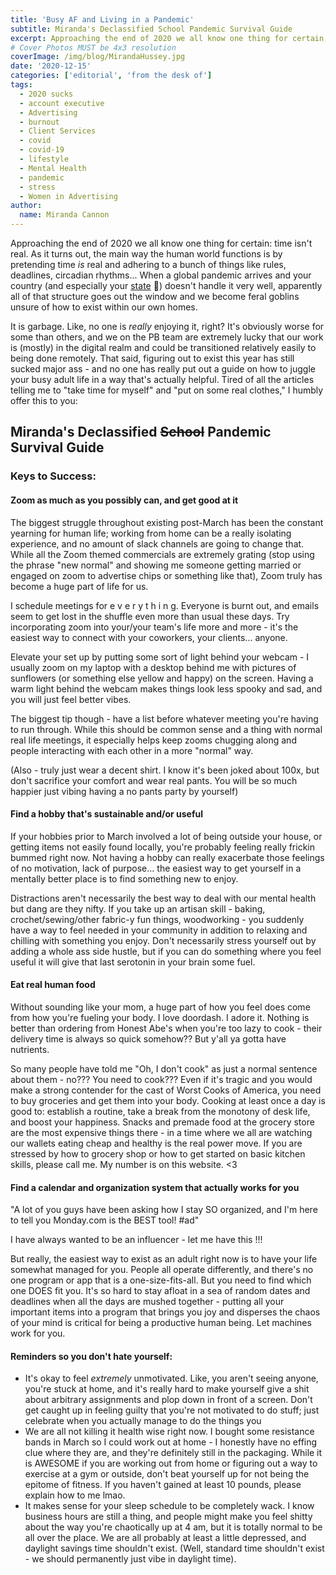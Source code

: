 ```yaml
---
title: 'Busy AF and Living in a Pandemic'
subtitle: Miranda's Declassified School Pandemic Survival Guide
excerpt: Approaching the end of 2020 we all know one thing for certain, time isn't real. As it turns out, the main way the human world functions is by pretending time is real and adhering to a bunch of things like rules, deadlines, circadian rhythms… When a global pandemic arrives and your country (and especially your state 👀) doesn’t handle it very well, apparently all of that structure goes out the window and we become feral goblins unsure of how to exist within our own homes.
# Cover Photos MUST be 4x3 resolution
coverImage: /img/blog/MirandaHussey.jpg
date: '2020-12-15'
categories: ['editorial', 'from the desk of']
tags:
  - 2020 sucks
  - account executive
  - Advertising
  - burnout
  - Client Services
  - covid
  - covid-19
  - lifestyle
  - Mental Health
  - pandemic
  - stress
  - Women in Advertising
author:
  name: Miranda Cannon
---
```


Approaching the end of 2020 we all know one thing for certain: time isn't real. As it turns out, the main way the human world functions is by pretending time _is_ real and adhering to a bunch of things like rules, deadlines, circadian rhythms... When a global pandemic arrives and your country (and especially your [state](https://www.politifact.com/article/2020/nov/24/nebraska-skyrocketing-cases-covid-19-put-localitie/) 👀) doesn't handle it very well, apparently all of that structure goes out the window and we become feral goblins unsure of how to exist within our own homes.

It is garbage. Like, no one is _really_ enjoying it, right? It's obviously worse for some than others, and we on the PB team are extremely lucky that our work is (mostly) in the digital realm and could be transitioned relatively easily to being done remotely. That said, figuring out to exist this year has still sucked major ass - and no one has really put out a guide on how to juggle your busy adult life in a way that's actually helpful. Tired of all the articles telling me to "take time for myself" and "put on some real clothes," I humbly offer this to you:

## Miranda's Declassified ~~School~~ Pandemic Survival Guide

### Keys to Success:

#### Zoom as much as you possibly can, and get good at it

The biggest struggle throughout existing post-March has been the constant yearning for human life; working from home can be a really isolating experience, and no amount of slack channels are going to change that. While all the Zoom themed commercials are extremely grating (stop using the phrase "new normal" and showing me someone getting married or engaged on zoom to advertise chips or something like that), Zoom truly has become a huge part of life for us.

I schedule meetings for e v e r y t h i n g. Everyone is burnt out, and emails seem to get lost in the shuffle even more than usual these days. Try incorporating zoom into your/your team's life more and more - it's the easiest way to connect with your coworkers, your clients... anyone.

Elevate your set up by putting some sort of light behind your webcam - I usually zoom on my laptop with a desktop behind me with pictures of sunflowers (or something else yellow and happy) on the screen. Having a warm light behind the webcam makes things look less spooky and sad, and you will just feel better vibes.

The biggest tip though - have a list before whatever meeting you're having to run through. While this should be common sense and a thing with normal real life meetings, it especially helps keep zooms chugging along and people interacting with each other in a more "normal" way.

(Also - truly just wear a decent shirt. I know it's been joked about 100x, but don't sacrifice your comfort and wear real pants. You will be so much happier just vibing having a no pants party by yourself)

#### Find a hobby that's sustainable and/or useful

If your hobbies prior to March involved a lot of being outside your house, or getting items not easily found locally, you're probably feeling really frickin bummed right now. Not having a hobby can really exacerbate those feelings of no motivation, lack of purpose... the easiest way to get yourself in a mentally better place is to find something new to enjoy.

Distractions aren't necessarily the best way to deal with our mental health but dang are they nifty. If you take up an artisan skill - baking, crochet/sewing/other fabric-y fun things, woodworking - you suddenly have a way to feel needed in your community in addition to relaxing and chilling with something you enjoy. Don't necessarily stress yourself out by adding a whole ass side hustle, but if you can do something where you feel useful it will give that last serotonin in your brain some fuel.

#### Eat real human food

Without sounding like your mom, a huge part of how you feel does come from how you're fueling your body. I love doordash. I adore it. Nothing is better than ordering from Honest Abe's when you're too lazy to cook - their delivery time is always so quick somehow?? But y'all ya gotta have nutrients.

So many people have told me "Oh, I don't cook" as just a normal sentence about them - no??? You need to cook??? Even if it's tragic and you would make a strong contender for the cast of Worst Cooks of America, you need to buy groceries and get them into your body. Cooking at least once a day is good to: establish a routine, take a break from the monotony of desk life, and boost your happiness. Snacks and premade food at the grocery store are the most expensive things there - in a time where we all are watching our wallets eating cheap and healthy is the real power move. If you are stressed by how to grocery shop or how to get started on basic kitchen skills, please call me. My number is on this website. <3

#### Find a calendar and organization system that actually works for you

"A lot of you guys have been asking how I stay SO organized, and I'm here to tell you Monday.com is the BEST tool! #ad"

I have always wanted to be an influencer - let me have this !!!

But really, the easiest way to exist as an adult right now is to have your life somewhat managed for you. People all operate differently, and there's no one program or app that is a one-size-fits-all. But you need to find which one DOES fit you. It's so hard to stay afloat in a sea of random dates and deadlines when all the days are mushed together - putting all your important items into a program that brings you joy and disperses the chaos of your mind is critical for being a productive human being. Let machines work for you.

#### Reminders so you don't hate yourself:

- It's okay to feel _extremely_ unmotivated. Like, you aren't seeing anyone, you're stuck at home, and it's really hard to make yourself give a shit about arbitrary assignments and plop down in front of a screen. Don't get caught up in feeling guilty that you're not motivated to do stuff; just celebrate when you actually manage to do the things you
- We are all not killing it health wise right now. I bought some resistance bands in March so I could work out at home - I honestly have no effing clue where they are, and they're definitely still in the packaging. While it is AWESOME if you are working out from home or figuring out a way to exercise at a gym or outside, don't beat yourself up for not being the epitome of fitness. If you haven't gained at least 10 pounds, please explain how to me lmao.
- It makes sense for your sleep schedule to be completely wack. I know business hours are still a thing, and people might make you feel shitty about the way you're chaotically up at 4 am, but it is totally normal to be all over the place. We are all probably at least a little depressed, and daylight savings time shouldn't exist. (Well, standard time shouldn't exist - we should permanently just vibe in daylight time).
